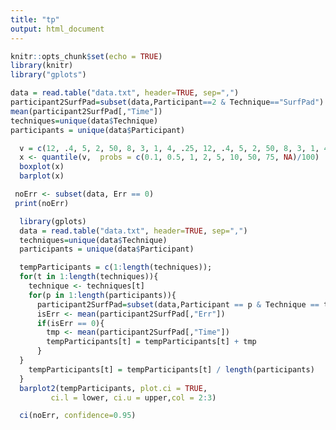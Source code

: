```yaml
---
title: "tp"
output: html_document
---
```


```r
knitr::opts_chunk$set(echo = TRUE)
library(knitr)
library("gplots")
```

```r
data = read.table("data.txt", header=TRUE, sep=",")
participant2SurfPad=subset(data,Participant==2 & Technique=="SurfPad")
mean(participant2SurfPad[,"Time"])
techniques=unique(data$Technique)
participants = unique(data$Participant)
```

```r
  v = c(12, .4, 5, 2, 50, 8, 3, 1, 4, .25, 12, .4, 5, 2, 50, 8, 3, 1, 4, .25)
  x <- quantile(v,  probs = c(0.1, 0.5, 1, 2, 5, 10, 50, 75, NA)/100)
  boxplot(x)
  barplot(x)
```

```r
 noErr <- subset(data, Err == 0)
 print(noErr)
```

```r
  library(gplots)
  data = read.table("data.txt", header=TRUE, sep=",")
  techniques=unique(data$Technique)
  participants = unique(data$Participant)

  tempParticipants = c(1:length(techniques));
  for(t in 1:length(techniques)){
    technique <- techniques[t]
    for(p in 1:length(participants)){
      participant2SurfPad=subset(data,Participant == p & Technique == technique)
      isErr <- mean(participant2SurfPad[,"Err"])
      if(isErr == 0){
        tmp <- mean(participant2SurfPad[,"Time"])
        tempParticipants[t] = tempParticipants[t] + tmp
      }    
  }
    tempParticipants[t] = tempParticipants[t] / length(participants)
  }
  barplot2(tempParticipants, plot.ci = TRUE, 
         ci.l = lower, ci.u = upper,col = 2:3)
```



```r
  ci(noErr, confidence=0.95)
```
